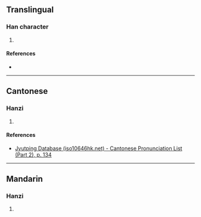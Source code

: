 {{character info/new}}
==Translingual==

===Han character===
{{Han char|rn=76|rad=欠|as=07|sn=11|four=37782|canj=IINO}}

# {{defn|Han|sort=欠07}}

====References====
* {{Han ref|kx=0568.010|dkj=16084|dj=0956.140|hdz=32140.100|uh=6B34|ud=27444|bh=D1F9|bd=53753}}

----

==Cantonese==

===Hanzi===
{{yue-hanzi|jyut=[[long4]]|y=long4}}

# {{defn|lang=yue|sort=欠07}}

====References====
* [http://www.iso10646hk.net/jp/document/download.jsp Jyutping Database (iso10646hk.net) - Cantonese Pronunciation List (Part 2), p. 134]

----

==Mandarin==

===Hanzi===
{{cmn-hanzi|pin=[[láng]] ([[lang2]])|wg=lang<sup>2</sup>}}

# {{defn|lang=cmn|sort=欠07}}
